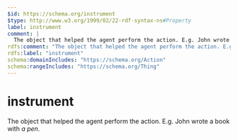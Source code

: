 ```yaml
---
$id: https://schema.org/instrument
$type: http://www.w3.org/1999/02/22-rdf-syntax-ns#Property
label: instrument
comment: |
  The object that helped the agent perform the action. E.g. John wrote a book with *a pen*.
rdfs:comment: "The object that helped the agent perform the action. E.g. John wrote a book with *a pen*."
rdfs:label: "instrument"
schema:domainIncludes: "https://schema.org/Action"
schema:rangeIncludes: "https://schema.org/Thing"
---
```


# instrument

The object that helped the agent perform the action. E.g. John wrote a book with *a pen*.


